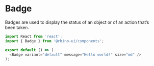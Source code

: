 
<Meta title="Components/Badge/Codesandbox" />

# Badge

Badges are used to display the status of an object or of an action that’s been taken.

```js codesandbox=rhinolabs-components
import React from 'react';
import { Badge } from '@rhino-ui/components';

export default () => (
  <Badge variant="default" message="Hello world!" size="md" />
);
```
